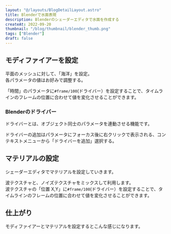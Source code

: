 ```yaml
---
layout: "@/layouts/BlogDetailLayout.astro"
title: Blenderで水面表現
description: Blenderのシェーダーエディタで水面を作成する
createAt: 2022-09-20
thumbnail: "/blog/thumbnail/blender_thumb.png"
tags: ["Blender"]
draft: false
---
```



## モディファイアーを設定

平面のメッシュに対して、「海洋」を設定。  
各パラメータの値はお好みで調整する。

「時間」のパラメータに`#frame/100`(ドライバー）を設定することで、タイムラインのフレームの位置に合わせて値を変化させることができます。

<CommonImg
  src="/blog/20220920/01.png"
  alt="モディファイアーを設定"
  client:only="react"
/>

### Blenderのドライバー

ドライバーとは、オブジェクト同士のパラメータを連動させる機能です。

ドライバーの追加はパラメータにフォーカス後に右クリックで表示される、コンテキストメニューから「ドライバーを追加」選択する。

<CommonImg
  src="/blog/20220920/02.png"
  alt="Blenderのドライバー"
  client:only="react"
/>

## マテリアルの設定

シェーダーエディタでマテリアルを設定していきます。

<CommonImg
  src="/blog/20220920/03.png"
  alt="マテリアルの設定"
  client:only="react"
/>

波テクスチャと、ノイズテクスチャをミックスして利用します。  
波テクスチャの「位置 X,Y」に`#frame/100`(ドライバー）を設定することで、タイムラインのフレームの位置に合わせて値を変化させることができます。

## 仕上がり

モディファイアーとマテリアルを設定するとこんな感じになります。

<CommonImg
  src="/blog/20220920/04.png"
  alt="マテリアルの設定"
  client:only="react"
/>
